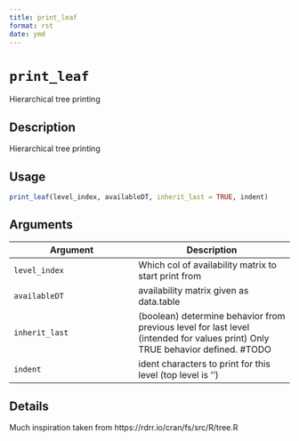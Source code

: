 ```yaml
--- 
title: print_leaf 
format: rst 
date: ymd 
--- 
```

# `print_leaf`

Hierarchical tree printing


## Description

Hierarchical tree printing


## Usage

```r
print_leaf(level_index, availableDT, inherit_last = TRUE, indent)
```


## Arguments

Argument      |Description
------------- |----------------
`level_index`     |     Which col of availability matrix to start print from
`availableDT`     |     availability matrix given as data.table
`inherit_last`     |     (boolean) determine behavior from previous level for last level (intended for values print) Only TRUE behavior defined. #TODO
`indent`     |     ident characters to print for this level (top level is '')


## Details

Much inspiration taken from https://rdrr.io/cran/fs/src/R/tree.R


